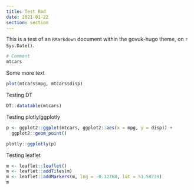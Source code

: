 ```yaml
---
title: Test Rmd
date: 2021-01-22
section: section
---
```


This is a test of an `RMarkdown` document within the govuk-hugo theme, on `r Sys.Date()`.

```r
# Comment
mtcars
```

Some more text

```r
plot(mtcars$mpg, mtcars$disp)
```


Testing DT

```r
DT::datatable(mtcars)
```


Testing plotly/ggplotly

```r
p <- ggplot2::ggplot(mtcars, ggplot2::aes(x = mpg, y = disp)) +
  ggplot2::geom_point()

plotly::ggplotly(p)

```


Testing leaflet
```r
m <- leaflet::leaflet()
m <- leaflet::addTiles(m)
m <- leaflet::addMarkers(m, lng = -0.12768, lat = 51.50739)
m
```

